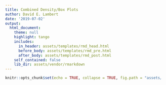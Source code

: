 ```yaml
---
title: Combined Density/Box Plots
author: David E. Lambert
date: '2019-07-02'
output:
  html_document:
    theme: null
    highlight: tango
    includes:
      in_header: assets/templates/rmd_head.html
      before_body: assets/templates/rmd_pre.html
      after_body: assets/templates/rmd_post.html
    self_contained: false
    lib_dir: assets/vendor/rmarkdown
---
```


```r
knitr::opts_chunk$set(echo = TRUE, collapse = TRUE, fig.path = "assets/img/")
```

